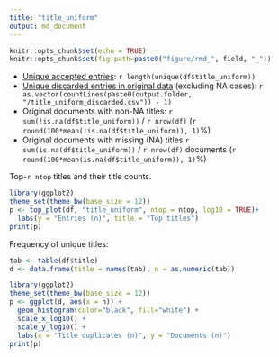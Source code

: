 ```yaml
---
title: "title_uniform"
output: md_document
---
```



```r
knitr::opts_chunk$set(echo = TRUE)
knitr::opts_chunk$set(fig.path=paste0("figure/rmd_", field, "_"))
```


 * [Unique accepted entries](output.tables/title_uniform_accepted.csv): `r length(unique(df$title_uniform))`
 * [Unique discarded entries in original data](output.tables/title_uniform_discarded.csv) (excluding NA cases): `r as.vector(countLines(paste0(output.folder, "/title_uniform_discarded.csv")) - 1)` 
 * Original documents with non-NA titles: `r sum(!is.na(df$title_uniform))` / `r nrow(df)` (`r round(100*mean(!is.na(df$title_uniform)), 1)`%)
 * Original documents with missing (NA) titles `r sum(is.na(df$title_uniform))` / `r nrow(df)` documents (`r round(100*mean(is.na(df$title_uniform)), 1)`%) 

Top-`r ntop` titles and their title counts.

```r
library(ggplot2)
theme_set(theme_bw(base_size = 12))
p <- top_plot(df, "title_uniform", ntop = ntop, log10 = TRUE)+
  labs(y = "Entries (n)", title = "Top titles")
print(p)
```


Frequency of unique titles:
  
```r
tab <- table(df$title)
d <- data.frame(title = names(tab), n = as.numeric(tab))

library(ggplot2)
theme_set(theme_bw(base_size = 12))
p <- ggplot(d, aes(x = n)) +
  geom_histogram(color="black", fill="white") +
  scale_x_log10() +
  scale_y_log10() +
  labs(x = "Title duplicates (n)", y = "Documents (n)")
print(p)
```
